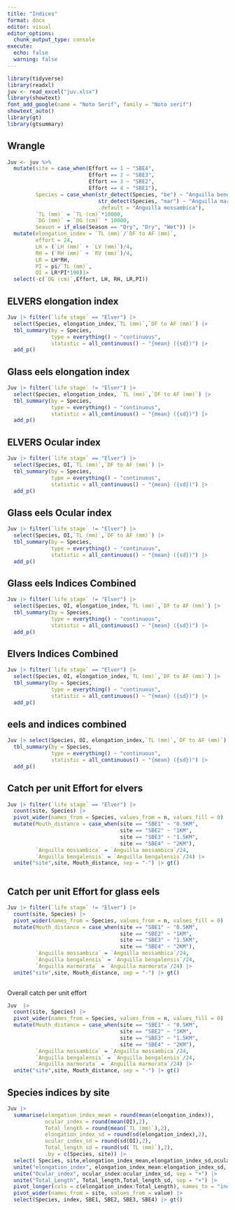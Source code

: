 ```yaml
---
title: "Indices"
format: docx
editor: visual
editor_options: 
  chunk_output_type: console
execute: 
  echo: false
  warning: false
---
```


```r
library(tidyverse)
library(readxl)
juv <- read_excel("juv.xlsx")
library(showtext)
font_add_google(name = "Noto Serif", family = "Noto serif")
showtext_auto()
library(gt)
library(gtsummary)
```

## Wrangle

```r
Juv <- juv %>% 
  mutate(site = case_when(Effort == 1 ~ "SBE4",
                          Effort == 2 ~ "SBE3",
                          Effort == 3 ~ "SBE2",
                          Effort == 4 ~ "SBE1"),
         Species = case_when(str_detect(Species, "be") ~ "Anguilla bengalensis",
                             str_detect(Species, "mar") ~ "Anguilla marmorata",
                             .default = "Anguilla mossambica"),
         `TL (mm)` = `TL (cm)`*10000,
         `DG (mm)` = `DG (cm)` * 10000,
         Season = if_else(Season == "Dry", "Dry", "Wet")) |> 
  mutate(elongation_index = `TL (mm)`/`DF to AF (mm)`,
         effort = 24,
         LH = (`LH (mm)` + `LV (mm)`)/4,
         RH = (`RH (mm)` + `RV (mm)`)/4,
         LR = LH*RH,
         PI = pi/`TL (mm)`,
         OI = LR*PI*100)|> 
  select(-c(`DG (cm)`,Effort, LH, RH, LR,PI)) 
```

## ELVERS elongation index

```r
Juv |> filter(`life stage` == "Elver") |> 
  select(Species, elongation_index,`TL (mm)`,`DF to AF (mm)`) |> 
  tbl_summary(by = Species,
              type = everything() ~ "continuous",
              statistic = all_continuous() ~ "{mean} ({sd})") |> 
  add_p()
```

## Glass eels elongation index

```r
Juv |> filter(`life stage` != "Elver") |> 
  select(Species, elongation_index, `TL (mm)`,`DF to AF (mm)`) |> 
  tbl_summary(by = Species,
              type = everything() ~ "continuous",
              statistic = all_continuous() ~ "{mean} ({sd})") |> 
  add_p()
```

## ELVERS Ocular index

```r
Juv |> filter(`life stage` == "Elver") |> 
  select(Species, OI,`TL (mm)`,`DF to AF (mm)`) |> 
  tbl_summary(by = Species,
              type = everything() ~ "continuous",
              statistic = all_continuous() ~ "{mean} ({sd})") |> 
  add_p()
```

## Glass eels Ocular index

```r
Juv |> filter(`life stage` != "Elver") |>
  select(Species, OI,`TL (mm)`,`DF to AF (mm)`) |> 
  tbl_summary(by = Species,
              type = everything() ~ "continuous",
              statistic = all_continuous() ~ "{mean} ({sd})") |> 
  add_p()
```

## Glass eels Indices Combined

```r
Juv |> filter(`life stage` != "Elver") |> 
  select(Species, OI, elongation_index,`TL (mm)`,`DF to AF (mm)`) |> 
  tbl_summary(by = Species,
              type = everything() ~ "continuous",
              statistic = all_continuous() ~ "{mean} ({sd})") |> 
  add_p()
```

## Elvers Indices Combined

```r
Juv |> filter(`life stage` == "Elver") |> 
  select(Species, OI, elongation_index,`TL (mm)`,`DF to AF (mm)`) |> 
  tbl_summary(by = Species,
              type = everything() ~ "continuous",
              statistic = all_continuous() ~ "{mean} ({sd})") |> 
  add_p()
```

## eels and indices combined

```r
Juv |> select(Species, OI, elongation_index,`TL (mm)`,`DF to AF (mm)`) |> 
  tbl_summary(by = Species,
              type = everything() ~ "continuous",
              statistic = all_continuous() ~ "{mean} ({sd})") |> 
  add_p()
```

## Catch per unit Effort for elvers

```r
Juv |> filter(`life stage` == "Elver") |> 
  count(site, Species) |> 
  pivot_wider(names_from = Species, values_from = n, values_fill = 0) |> 
  mutate(Mouth_distance = case_when(site == "SBE1" ~ "0.5KM",
                                    site == "SBE2" ~ "1KM",
                                    site == "SBE3" ~ "1.5KM",
                                    site == "SBE4" ~ "2KM"),
         `Anguilla mossambica` = `Anguilla mossambica`/24,
         `Anguilla bengalensis` = `Anguilla bengalensis`/24) |> 
  unite("site",site, Mouth_distance, sep = "-") |> gt()
  
```

## Catch per unit Effort for glass eels

```r
Juv |> filter(`life stage` != "Elver") |> 
  count(site, Species) |> 
  pivot_wider(names_from = Species, values_from = n, values_fill = 0) |> 
  mutate(Mouth_distance = case_when(site == "SBE1" ~ "0.5KM",
                                    site == "SBE2" ~ "1KM",
                                    site == "SBE3" ~ "1.5KM",
                                    site == "SBE4" ~ "2KM"),
         `Anguilla mossambica` = `Anguilla mossambica`/24,
         `Anguilla bengalensis` = `Anguilla bengalensis`/24,
         `Anguilla marmorata` = `Anguilla marmorata`/24) |> 
  unite("site",site, Mouth_distance, sep = "-") |> gt()
  
```

Overall catch per unit effort

```r
Juv  |> 
  count(site, Species) |> 
  pivot_wider(names_from = Species, values_from = n, values_fill = 0) |> 
  mutate(Mouth_distance = case_when(site == "SBE1" ~ "0.5KM",
                                    site == "SBE2" ~ "1KM",
                                    site == "SBE3" ~ "1.5KM",
                                    site == "SBE4" ~ "2KM"),
         `Anguilla mossambica` = `Anguilla mossambica`/24,
         `Anguilla bengalensis` = `Anguilla bengalensis`/24,
         `Anguilla marmorata` = `Anguilla marmorata`/24) |> 
  unite("site",site, Mouth_distance, sep = "-") |> gt()
```

## Species indices by site

```r
Juv |> 
  summarise(elongation_index_mean = round(mean(elongation_index)),
            ocular_index = round(mean(OI),2),
            Total_length = round(mean(`TL (mm)`),2),
            elongation_index_sd = round(sd(elongation_index),2),
            ocular_index_sd = round(sd(OI),2),
            Total_length_sd = round(sd(`TL (mm)`),2),
            .by = c(Species, site)) |> 
  select( Species, site,elongation_index_mean,elongation_index_sd,ocular_index,ocular_index_sd,Total_length,Total_length_sd) |> 
  unite("elongation_index", elongation_index_mean:elongation_index_sd, sep = "+") |> 
  unite("Ocular_index", ocular_index:ocular_index_sd, sep = "+") |> 
  unite("Total_Length", Total_length,Total_length_sd, sep = "+") |> 
  pivot_longer(cols = c(elongation_index:Total_Length), names_to = "index") |> 
  pivot_wider(names_from = site, values_from = value) |> 
  select(Species, index, SBE1, SBE2, SBE3, SBE4) |> gt()
```
